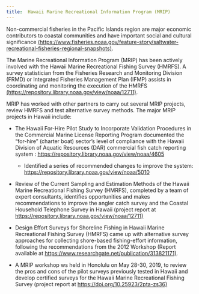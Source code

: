 ```yaml
---
title:  Hawaii Marine Recreational Information Program (MRIP)
---
```


Non-commercial fisheries in the Pacific Islands region are major economic contributors to coastal communities and have important social and cultural significance [(https://www.fisheries.noaa.gov/feature-story/saltwater-recreational-fisheries-regional-snapshots)](https://www.fisheries.noaa.gov/feature-story/saltwater-recreational-fisheries-regional-snapshots).

The Marine Recreational Information Program (MRIP) has been actively involved with the Hawaii Marine Recreational Fishing Survey (HMRFS). A survey statistician from the Fisheries Research and Monitoring Division (FRMD) or Integrated Fisheries Management Plan (IFMP) assists in coordinating and monitoring the execution of the HMRFS [(https://repository.library.noaa.gov/view/noaa/12711)](https://repository.library.noaa.gov/view/noaa/12711).

MRIP has worked with other partners to carry out several MRIP projects, review HMRFS and test alternative survey methods. The major MRIP projects in Hawaii include:

-   The Hawaii For-Hire Pilot Study to Incorporate Validation Procedures in the Commercial Marine License Reporting Program documented the “for-hire” (charter boat) sector’s level of compliance with the Hawaii Division of Aquatic Resources (DAR) commercial fish catch reporting system : <https://repository.library.noaa.gov/view/noaa/4605>

    -   Identified a series of recommended changes to improve the system: <https://repository.library.noaa.gov/view/noaa/5010>

-   Review of the Current Sampling and Estimation Methods of the Hawaii Marine Recreational Fishing Survey (HMRFS), completed by a team of expert consultants, identifies opportunities and makes recommendations to improve the angler catch survey and the Coastal Household Telephone Survey in Hawaii (project report at [https://repository.library.noaa.gov/view/noaa/12711)](https://repository.library.noaa.gov/view/noaa/12711)

-   Design Effort Surveys for Shoreline Fishing in Hawaii Marine Recreational Fishing Survey (HMRFS) came up with alternative survey approaches for collecting shore-based fishing-effort information, following the recommendations from the 2012 Workshop (Report available at [https://www.researchgate.net/publication/313821171)](https://www.researchgate.net/publication/313821171).

-   A MRIP workshop ws held in Honolulu on May 28-30, 2019, to review the pros and cons of the pilot surveys previously tested in Hawaii and develop certified surveys for the Hawaii Marine Recreational Fishing Survey (project report at [https://doi.org/10.25923/2pta-zs36)](https://doi.org/10.25923/2pta-zs36)
